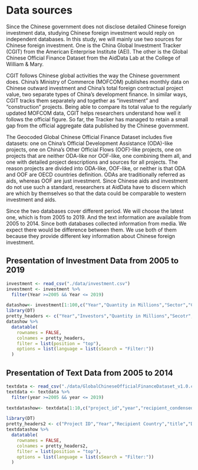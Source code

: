 # Data sources
Since the Chinese government does not disclose detailed Chinese foreign investment data, studying Chinese foreign investment would reply on independent databases. In this study, we will mainly use two sources for Chinese foreign investment. One is the China Global Investment Tracker (CGIT) from the American Enterprise Institute (AEI). The other is the Global Chinese Official Finance Dataset from the AidData Lab at the College of William & Mary. 

CGIT follows Chinese global activities the way the Chinese government does. China’s Ministry of Commerce (MOFCOM) publishes monthly data on Chinese outward investment and China’s total foreign contractual project value, two separate types of China’s development finance. In similar ways, CGIT tracks them separately and together as “investment” and “construction” projects. Being able to compare its total value to the regularly updated MOFCOM data, CGIT helps researchers understand how well it follows the official figure. So far, the Tracker has managed to retain a small gap from the official aggregate data published by the Chinese government. 

The Geocoded Global Chinese Official Finance Dataset includes five datasets: one on China’s Official Development Assistance (ODA)-like projects, one on China’s Other Official Flows (OOF)-like projects, one on projects that are neither ODA-like nor OOF-like, one combining them all, and one with detailed project descriptions and sources for all projects. The reason projects are divided into ODA-like, OOF-like, or neither is that ODA and OOF are OECD countries definition. ODAs are traditionally referred as aids, whereas OOF are just investment. Since Chinese aids and investment do not use such a standard, researchers at AidData have to discern which are which by themselves so that the data could be comparable to western investment and aids.

Since the two databases cover different period. We will choose the latest one, which is from 2005 to 2019. And the text information are available from 2005 to 2014. Since both databases collected information from media. We expect there would be difference between them. We use both of them because they provide different key information about Chinese foreign investment. 

## Presentation of Investment Data from 2005 to 2019
```r
investment <- read_csv("./data/investment.csv")
investment <- investment %>%
  filter(Year >=2005 && Year <= 2019)

datashow<- investment[1:100,c("Year","Quantity in Millions","Sector","Country","Transaction Party")]
library(DT)
pretty_headers <- c("Year","Investors","Quantity in Millions","Secotr","Country")
datashow %>%
  datatable(
    rownames = FALSE,
    colnames = pretty_headers,
    filter = list(position = "top"),
    options = list(language = list(sSearch = "Filter:"))
  )
```

## Presentation of Text Data from 2005 to 2014
```r
textdata <- read_csv("./data/GlobalChineseOfficialFinanceDataset_v1.0.csv")
textdata <- textdata %>%
  filter(year >=2005 && year <= 2019)

textdatashow<- textdata[1:10,c("project_id","year","recipient_condensed","title","description")]

library(DT)
pretty_headers2 <- c("Project ID","Year","Recipient Country","title","Description")
textdatashow %>%
  datatable(
    rownames = FALSE,
    colnames = pretty_headers2,
    filter = list(position = "top"),
    options = list(language = list(sSearch = "Filter:"))
  )
```

